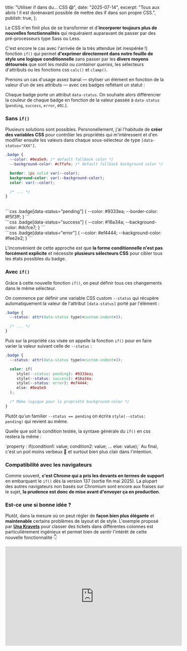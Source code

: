 
  title: "Utiliser if dans du... CSS 😱",
  date: "2025-07-14",
  excerpt: "Tous aux abris ! Il est dorénavant possible de mettre des if dans son propre CSS.",
  publish: true,
};

Le CSS n'en finit plus de se transformer et d'**incorporer toujours plus de nouvelles fonctionnalités** qui requéraient auparavant de passer par des pré-processeurs type Sass ou Less.

C'est encore le cas avec l'arrivée de la très attendue (et inespérée !) fonction `if()` qui permet **d'exprimer directement dans notre feuille de style une logique conditionnelle** sans passer par les **divers moyens détournés** que sont les *media* ou *container queries*, les sélecteurs d'attributs ou les fonctions css `calc()` et `clamp()`.

Prenons un cas d'usage assez banal — styliser un élément en fonction de la valeur d'un de ses attributs — avec ces badges reflétant un statut :

<div className="flex flex-wrap max-w-[300px] justify-center gap-3 my-8 mx-auto">
  <BadgeOld status="pending" />
  <BadgeOld status="success" />
  <BadgeOld status="error" />
  <BadgeOld status="warning" />
  <BadgeOld status="info" />
</div>

Chaque badge porte un attribut `data-status`. On souhaite alors différencier la couleur de chaque badge en fonction de la valeur passée à `data-status` (`pending`, `success`, `error`, etc.).

### Sans `if()`

Plusieurs solutions sont possibles. Persnonellement, j'ai l'habitude de **créer des variables CSS** pour contrôler les propriétés qui m'intéressent et d'en modifier ensuite les valeurs dans chaque sous-sélecteur de type `[data-status="XXX"]`.

```css
.badge {
  --color: #0ea5e9; /* default fallback color */
  --background-color: #cffafe; /* default fallback background color */

  border: 1px solid var(--color);
  background-color: var(--background-color);
  color: var(--color);

  /* ... */
}
```

<br />

<BadgeOld status="pending" />
```css
.badge[data-status="pending"] { 
    --color: #9333ea;
    --border-color: #f5f3ff;
}
```

<br />

<BadgeOld status="success" />
```css
.badge[data-status="success"] { 
    --color: #16a34a;
    --background-color: #dcfce7;
}
```

<br />

<BadgeOld status="error" />
```css
.badge[data-status="error"] { 
    --color: #ef4444;
    --background-color: #fee2e2;
}
```

L'inconvénient de cette approche est que **la forme conditionnelle n'est pas forcément explicite** et nécessite **plusieurs sélecteurs CSS** pour cibler tous les états possibles du badge.

### Avec `if()`

Grâce à cette nouvelle fonction `if()`, on peut définir tous ces changements dans le même sélecteur. 

On commence par définir une variable CSS custom `--status` qui récupère automatiquement la valeur de l'attribut `[data-status]` porté par l'élément :

```css {2}
.badge {
  --status: attr(data-status type(<custom-indent>));

  /* ... */
}
```
Puis sur la propriété css visée on appelle la fonction `if()` pour en faire varier la valeur suivant celle de `--status` :

```css {4-9}
.badge {
  --status: attr(data-status type(<custom-indent>));

  color: if(
     style(--status: pending): #9333ea; 
     style(--status: success): #16a34a;
     style(--status: error): #ef4444; 
     else: #0ea5e9
  );

  /* Même logique pour la propriété background-color */
}
```

Plutôt qu'un familier `--status == pending` on écrira `style(--status: pending)` qui revient au même.

Quelle que soit la condition testée, la syntaxe générale du `if()` en css restera la même : 

<span className="text-center">
`property : if(condition1: value; condition2: value; ... else: value);`
</span>
Au final, c'est un poil moins verbeux 🤏 et surtout bien plus clair dans l'intention.

### Compatibilité avec les navigateurs

Comme souvent, **c'est Chrome qui a pris les devants en termes de support** en embarquant le `if()` dès la version 137 (sortie fin mai 2025). La plupart des autres navigateurs non basés sur Chromium sont encore aux fraises sur le sujet, **la prudence est donc de mise avant d'envoyer ça en production**.

### Est-ce une si bonne idée ?

Plutôt, dans la mesure où on peut régler de **façon bien plus élégante** et **maintenable** certains problèmes de layout et de style. L'exemple proposé par **[Una Kravets](https://www.youtube.com/@UnaKravets)** pour classer des tickets dans différentes colonnes est particulièrement ingénieux et permet bien de sentir l'intérêt de cette nouvelle fonctionnalité 👇

<div className="video-container">
  <iframe
    width="560"
    height="315"
    src="https://www.youtube.com/embed/Apn8ucs7AL0"
    title="YouTube video player"
    frameBorder="0"
    allow="accelerometer; autoplay; clipboard-write; encrypted-media; gyroscope; picture-in-picture; web-share"
    allowFullScreen
    style={{ margin: "2rem auto", maxWidth: "100%" }}
  />
</div>

Le revers de la médaille cependant avec ces syntaxes plus "programmatiques" qui émergent c'est qu'elles tendent à **éloigner le CSS de sa nature très déclarative** et à le rapprocher d'un langage de programmation avec un coût d'entrée et de maîtrise de plus en plus élevé.

Or c'est précisément cet aspect déclaratif commun à HTML et CSS qui permet de limiter la casse lorsqu'on envoyait du CSS trop récent dans des navigateurs avec des versions anciennes puisqu'**il suffit à l'interpréteur de zapper les propriétés ou valeurs inconnues** — là où un compilateur Javascript crashe méchamment s'il croise une syntaxe inconnue postérieur à sa version maximum supportée.

À voir donc si ce surplus de logique dans le CSS ne va pas **aggraver les problèmes de rétrocompatibilité et compliquer le débuggage** puisque l'interprétation en deviendra plus délicate — même si des outils comme [PostCSS](https://postcss.org/) permettent généralement de mitiger cette difficulté en transpilant le CSS moderne pour le rendre compatible avec les anciennes versions de navigateurs.

<div className="useful-links">
  #### Liens additionnels - 🔗 
  - [Documentation MDN](https://developer.mozilla.org/en-US/docs/Web/CSS/if)
  - [The CSS if() function: Conditional styling will never be the same - Ikeh Akinyemi (LogRocket)](https://blog.logrocket.com/css-if-function-conditional-styling/)
</div>
